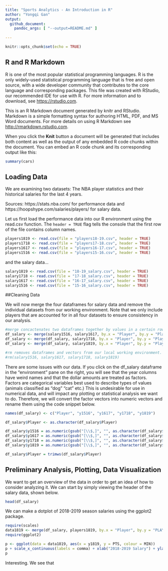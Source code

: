 ```yaml
---
title: "Sports Analytics - An Introduction in R"
author: "Yongqi Gan"
output:
  github_document:
    pandoc_args: [ "--output=README.md" ]
    
---
```


```r
knitr::opts_chunk$set(echo = TRUE)
```

## R and R Markdown
R is one of the most popular statistical programming languages. R is the only widely-used statistical programming language that is free and open source, with a wide developer community that contributes to the core language and corresponding packages. This file was created with RStudio, our recommended IDE for use with R. For more information and to download, see <https://rstudio.com>.

This is an R Markdown document generated by knitr and RStudio. Markdown is a simple formatting syntax for authoring HTML, PDF, and MS Word documents. For more details on using R Markdown see <http://rmarkdown.rstudio.com>.

When you click the **Knit** button a document will be generated that includes both content as well as the output of any embedded R code chunks within the document. You can embed an R code chunk and its corresponding output like this:

```r
summary(cars)
```

## Loading Data
We are examining two datasets: The NBA player statistics and their historical salaries for the last 4 years.

Sources: https://stats.nba.com/ for performance data and https://hoopshype.com/salaries/players/ for salary data.

Let us first load the performance data into our R environment using the read.csv function. The `header = TRUE` flag tells the console that the first row of the file contains column names.

```r
players1819 <- read.csv(file = "players18-19.csv", header = TRUE)
players1718 <- read.csv(file = "players17-18.csv", header = TRUE)
players1617 <- read.csv(file = "players16-17.csv", header = TRUE)
players1516 <- read.csv(file = "players15-16.csv", header = TRUE)
```

and the salary data...

```r
salary1819 <- read.csv(file = "18-19_salary.csv", header = TRUE)
salary1718 <- read.csv(file = "17-18_salary.csv", header = TRUE)
salary1617 <- read.csv(file = "16-17_salary.csv", header = TRUE)
salary1516 <- read.csv(file = "15-16_salary.csv", header = TRUE)
```

##Cleaning Data

We will now merge the four dataframes for salary data and remove the individual datasets from our working environment. Note that we only include players that are accounted for in all four datasets to ensure consistency in our analysis.

```r
#merge concactenates two dataframes together by values in a certain row or column.
df_salary <- merge(salary1516, salary1617, by.x = "Player", by.y = "Player")
df_salary <- merge(df_salary, salary1718, by.x = "Player", by.y = "Player")
df_salary <- merge(df_salary, salary1819, by.x = "Player", by.y = "Player")

#rm removes dataframes and vectors from our local working environment.
#rm(salary1516, salary1617, salary1718, salary1819)
```

There are some issues with our data. If you click on the df_salary dataframe in the "environment" pane on the right, you will see that the year columns have weird names and that the dollar amounts are treated as factors. Factors are categorical variables best used to describe types of values (animals classified as "dog" "cat" etc.) This is undesirable for use in numerical data, and will impact any plotting or statistical analysis we want to do. Therefore, we will convert the factor vectors into numeric vectors and rename them using the code snippet below.

```r
names(df_salary) <- c("Player", "y1516", "y1617", "y1718", "y1819")

df_salary$Player <- as.character(df_salary$Player)

df_salary$y1516 = as.numeric(gsub("[\\$,]", "", as.character(df_salary$y1516)))
df_salary$y1617 = as.numeric(gsub("[\\$,]", "", as.character(df_salary$y1617)))
df_salary$y1718 = as.numeric(gsub("[\\$,]", "", as.character(df_salary$y1718)))
df_salary$y1819 = as.numeric(gsub("[\\$,]", "", as.character(df_salary$y1819)))

df_salary$Player = trimws(df_salary$Player)
```


## Preliminary Analysis, Plotting, Data Visualization

We want to get an overview of the data in order to get an idea of how to consider analyzing it. We can start by simply viewing the header of the salary data, shown below.

```r
head(df_salary)
```

We can make a dotplot of 2018-2019 season salaries using the ggplot2 package.

```r
require(scales)
data1819 <- merge(df_salary, players1819, by.x = "Player", by.y = "PLAYER")
require(ggplot2)

p <- ggplot(data = data1819, aes(x = y1819, y = PTS, colour = MIN))
p + scale_x_continuous(labels = comma) + xlab("2018-2019 Salary") + ylab("Points") + ggtitle("2018-2019 Season: Points Plotted Against Salary") + scale_color_gradient(low="red", high="green") + geom_point()
p
```

Interesting. We see that 

